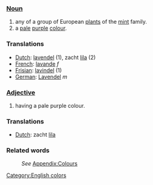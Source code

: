 ===[[Noun]]===
#any of a group of European [[plant]]s of the [[mint]] family.
#a [[pale]] [[purple]] [[color|colour]].

===Translations===
*[[Dutch]]: [[lavendel]] (1), zacht [[lila]] (2)
*[[French]]: [[lavande]] ''f''
*[[Frisian]]: [[lavindel]] (1)
*[[German]]: [[Lavendel]] ''m''

===[[Adjective]]===
#having a pale purple colour. 

===Translations===
*[[Dutch]]: zacht [[lila]]

===Related words===
:''See'' [[Wiktionary_Appendix:Colours|Appendix:Colours]]

[[Category:English colors]]